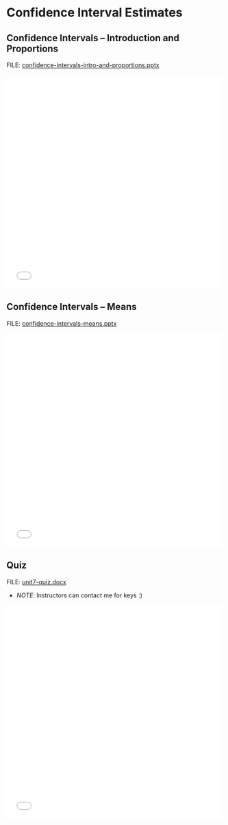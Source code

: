 # Confidence Interval Estimates

## Confidence Intervals -- Introduction and Proportions

FILE: [confidence-intervals-intro-and-proportions.pptx](https://github.com/coltongearhart/dana320/blob/main/slides/confidence-intervals-intro-and-proportions.pptx)

<embed src="slides/confidence-intervals-intro-and-proportions.pdf" type="application/pdf" width="100%" height="500px"></embed>

## Confidence Intervals -- Means

FILE: [confidence-intervals-means.pptx](https://github.com/coltongearhart/dana320/blob/main/slides/confidence-intervals-means.pptx)

<embed src="slides/confidence-intervals-means.pdf" type="application/pdf" width="100%" height="500px"></embed>

## Quiz

FILE: [unit7-quiz.docx](https://github.com/coltongearhart/elementary-stats/blob/main/quizzes/unit7-quiz.docx)

-   *NOTE*: Instructors can contact me for keys :)

<embed src="quizzes/unit7-quiz.pdf" type="application/pdf" width="100%" height="500px"></embed>

